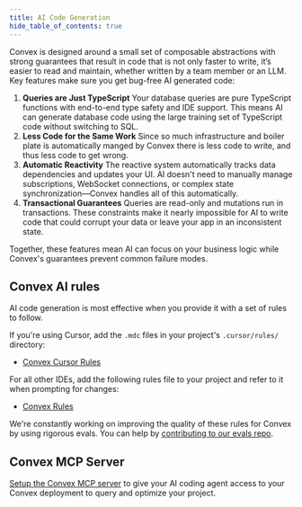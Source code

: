 ```yaml
---
title: AI Code Generation
hide_table_of_contents: true
---
```


Convex is designed around a small set of composable abstractions with strong
guarantees that result in code that is not only faster to write, it’s easier to
read and maintain, whether written by a team member or an LLM. Key features make
sure you get bug-free AI generated code:

1. **Queries are Just TypeScript** Your database queries are pure TypeScript
   functions with end-to-end type safety and IDE support. This means AI can
   generate database code using the large training set of TypeScript code
   without switching to SQL.
1. **Less Code for the Same Work** Since so much infrastructure and boiler plate
   is automatically manged by Convex there is less code to write, and thus less
   code to get wrong.
1. **Automatic Reactivity** The reactive system automatically tracks data
   dependencies and updates your UI. AI doesn't need to manually manage
   subscriptions, WebSocket connections, or complex state synchronization—Convex
   handles all of this automatically.
1. **Transactional Guarantees** Queries are read-only and mutations run in
   transactions. These constraints make it nearly impossible for AI to write
   code that could corrupt your data or leave your app in an inconsistent state.

Together, these features mean AI can focus on your business logic while Convex's
guarantees prevent common failure modes.

## Convex AI rules

AI code generation is most effective when you provide it with a set of rules to
follow.

If you're using Cursor, add the `.mdc` files in your project's `.cursor/rules/`
directory:

- [Convex Cursor Rules](https://convex.link/convex_rules.mdc)

For all other IDEs, add the following rules file to your project and refer to it
when prompting for changes:

- [Convex Rules](https://convex.link/convex_rules.txt)

We're constantly working on improving the quality of these rules for Convex by
using rigorous evals. You can help by
[contributing to our evals repo](https://github.com/get-convex/convex-evals).

## Convex MCP Server

[Setup the Convex MCP server](/docs/ai/convex-mcp-server.mdx) to give your AI
coding agent access to your Convex deployment to query and optimize your
project.
